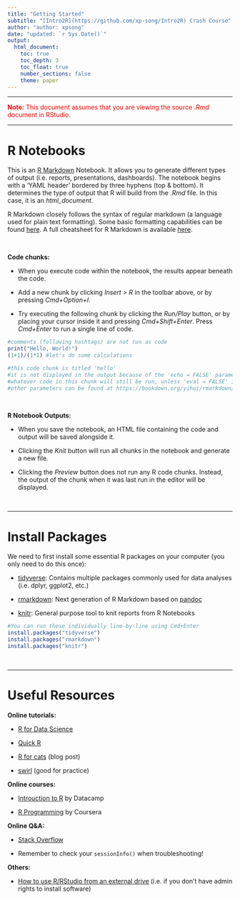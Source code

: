 ```yaml
---
title: "Getting Started"
subtitle: "[Intro2R](https://github.com/xp-song/Intro2R) Crash Course"
author: "author: xpsong"
date: "updated: `r Sys.Date()`"
output:
  html_document:
    toc: true
    toc_depth: 3
    toc_float: true
    number_sections: false
    theme: paper
---
```


---

<span style="color:red">**Note:** This document assumes that you are viewing the source _.Rmd_ document in RStudio.</span>  

---

# R Notebooks
This is an [R Markdown](http://rmarkdown.rstudio.com) Notebook. It allows you to generate different types of output (i.e. reports, presentations, dashboards). The notebook begins with a 'YAML header' bordered by three hyphens (top & bottom). It determines the type of output that R will build from the _.Rmd_ file. In this case, it is an *html_document*.

R Markdown closely follows the syntax of regular markdown (a language used for plain text formatting). Some basic formatting capabilities can be found [here](https://rmarkdown.rstudio.com/authoring_basics.html). A full cheatsheet for R Markdown is available [here](https://www.rstudio.com/wp-content/uploads/2015/02/rmarkdown-cheatsheet.pdf).

<br>

**Code chunks:**  

* When you execute code within the notebook, the results appear beneath the code.  

* Add a new chunk by clicking *Insert > R* in the toolbar above, or by pressing *Cmd+Option+I*.

* Try executing the following chunk by clicking the *Run/Play* button, or by placing your cursor inside it and pressing *Cmd+Shift+Enter*. Press *Cmd+Enter* to run a single line of code.

```r
#comments (following hashtags) are not run as code
print("Hello, World!")
(1+1)/(1*1) #let's do some calculations
```

```r
#this code chunk is titled 'hello'
#it is not displayed in the output because of the 'echo = FALSE' parameter
#whatever code in this chunk will still be run, unless 'eval = FALSE' is added as a parameter
#other parameters can be found at https://bookdown.org/yihui/rmarkdown/r-code.html
```

<br>

**R Notebook Outputs:**

* When you save the notebook, an HTML file containing the code and output will be saved alongside it.

* Clicking the *Knit* button will run all chunks in the notebook and generate a new file.

* Clicking the *Preview* button does not run any R code chunks. Instead, the output of the chunk when it was last run in the editor will be displayed. 

<br>

---

# Install Packages

We need to first install some essential R packages on your computer (you only need to do this once):

- [tidyverse](https://www.tidyverse.org/packages/): Contains multiple packages commonly used for data analyses (i.e. dplyr, ggplot2, etc.)

- [rmarkdown](https://www.rdocumentation.org/packages/rmarkdown/versions/1.8): Next generation of R Markdown based on [pandoc](https://pandoc.org)

- [knitr](https://www.rdocumentation.org/packages/knitr/versions/1.23): General purpose tool to knit reports from R Notebooks 


```r
#You can run these individually line-by-line using Cmd+Enter
install.packages("tidyverse")
install.packages("rmarkdown")
install.packages("knitr")
```

<br>

---

# Useful Resources  

__Online tutorials:__  

- [R for Data Science](https://r4ds.had.co.nz)  

- [Quick R](https://www.statmethods.net)  

- [R for cats](https://www.rforcats.net) (blog post)  

- [swirl](https://swirlstats.com) (good for practice)  

  
__Online courses:__  

- [Introuction to R](https://www.datacamp.com/courses/free-introduction-to-r) by Datacamp  

- [R Programming](https://www.coursera.org/learn/r-programming) by Coursera  


__Online Q&A:__  

- [Stack Overflow](https://stackoverflow.com/questions/5963269/how-to-make-a-great-r-reproducible-example?rq=1)

- Remember to check your `sessionInfo()` when troubleshooting!  


__Others:__  

- [How to use R/RStudio from an external drive](https://github.com/ClaudiaBrauer/A-very-short-introduction-to-R/blob/master/documents/Portable_versions_of_R_and_RStudio.pdf) (i.e. if you don't have admin rights to install software)
